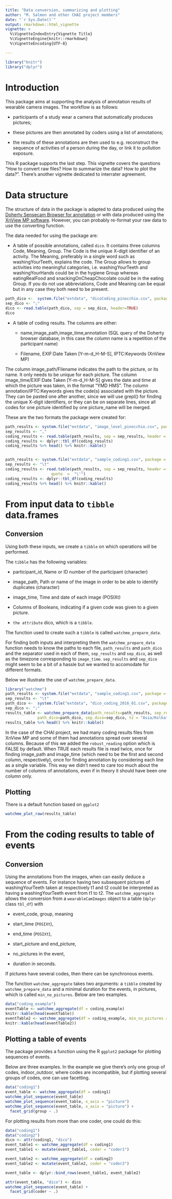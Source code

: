 ```yaml
---
title: "Data conversion, summarizing and plotting"
author: "M. Salmon and other CHAI project members"
date: "`r Sys.Date()`"
output: rmarkdown::html_vignette   
vignette: >
  %\VignetteIndexEntry{Vignette Title}
  %\VignetteEngine{knitr::rmarkdown}
  %\VignetteEncoding{UTF-8}

---
```


```r
library("knitr")
library("dplyr")
```

# Introduction

This package aims at supporting the analysis of annotation results of wearable camera images. The workflow is as follows: 

* participants of a study wear a camera that automatically produces pictures;

* these pictures are then annotated by coders using a list of annotations;

* the results of these annotations are then used to e.g. reconstruct the sequence of activities of a person during the day, or link it to pollution exposure.

This R package supports the last step. This vignette covers the questions "How to convert raw files? How to summarize the data? How to plot the data?". There's another vignette dedicated to interrater agreement.

# Data structure

The structure of data in the package is adapted to data produced using the [Doherty Sensecam Browser for annotation](https://sensecambrowser.codeplex.com/) or with data produced using the [XnView MP software](http://www.xnview.com/en/xnviewmp/). However, you can probably re-format your raw data to use the converting function.

The data needed for using the package are:

* A table of possible annotations, called `dico`. It contains three columns Code, Meaning, Group. The Code is the unique X-digit identifier of an activity. The Meaning, preferably in a single word such as washingYourTeeth, explains the code. The Group allows to group activities into meaningful categories, i.e. washingYourTeeth and washingYourHands could be in the hygiene Group whereas eatingRealFood and snackingOnCheapChocolate could be in the eating Group. If you do not use abbreviations, Code and Meaning can be equal but in any case they both need to be present.

```r
path_dico <-  system.file("extdata", "dicoCoding_pinocchio.csv", package = "watchme")
sep_dico <- ";"
dico <- read.table(path_dico, sep = sep_dico, header=TRUE)
dico
```


* A table of coding results. The columns are either:

    * name,image_path,image_time,annotation (SQL query of the Doherty browser database, in this case the column name is a repetition of the participant name)
    
    * Filename, EXIF:Date Taken [Y-m-d_H-M-S],	IPTC:Keywords	(XnView MP)

The column image_path/Filename indicates the path to the picture, or its name. It only needs to be unique for each picture. The column image_time/EXIF:Date Taken [Y-m-d_H-M-S] gives the date and time at which the picture was taken, in the format "YMD HMS". The column annotation/IPTC:Keywords gives the code(s) associated with the picture. They can be pasted one after another, since we will use grepl() for finding the unique X-digit identifiers, or they can be on separate lines, since all codes for one picture identified by one picture_name will be merged.

These are the two formats the package were created for:

```r
path_results <- system.file("extdata", "image_level_pinocchio.csv", package = "watchme")
sep_results <- ","
coding_results <- read.table(path_results, sep = sep_results, header = TRUE)
coding_results <- dplyr::tbl_df(coding_results)
coding_results %>% head() %>% knitr::kable()


path_results <- system.file("extdata", "sample_coding1.csv", package = "watchme")
sep_results <- "\t"
coding_results <- read.table(path_results, sep = sep_results, header = TRUE,
                    quote  =  "\'")
coding_results <- dplyr::tbl_df(coding_results)
coding_results %>% head() %>% knitr::kable()
```

# From input data to `tibble` data.frames

## Conversion

Using both these inputs, we create a `tibble` on which operations will be performed.

The `tibble` has the following variables:

* participant_id, Name or ID number of the participant (character)

* image_path, Path or name of the image in order to be able to identify duplicates (character)

* image_time, Time and date of each image (POSIXt)

* Columns of Booleans, indicating if a given code was given to a given picture.

* `the attribute` dico, which is a `tibble`.

The function used to create such a `tibble` is called `watchme_prepare_data`.

For finding both inputs and interpreting them the `watchme_prepare_data` function needs to know the paths to each file, `path_results` and `path_dico` and the separator used in each of them, `sep_results` and `sep_dico`, as well as the timezone corresponding to `image_time`. `sep_results` and `sep_dico` might seem to be a bit of a hassle but we wanted to accomodate for different formats.

Below we illustrate the use of `watchme_prepare_data`.

```r
library("watchme")
path_results <- system.file("extdata", "sample_coding1.csv", package = "watchme")
sep_results <- "\t"
path_dico <-  system.file("extdata", "dico_coding_2016_01.csv", package = "watchme")
sep_dico <- ";"
results_table <- watchme_prepare_data(path_results=path_results, sep_results=sep_results,
              path_dico=path_dico, sep_dico=sep_dico, tz = "Asia/Kolkata")
results_table %>% head() %>% knitr::kable()
```

In the case of the CHAI project, we had many coding results files from XnView MP and some of them had annotations spread over several columns. Because of this we added the `robust_reading` option which is FALSE by default. When TRUE each results file is read twice, once for finding image_path and image_time (which need to be the first and second column, respectively), once for finding annotation by considering each line as a single variable. This way we didn't need to care too much about the number of columns of annotations, even if in theory it should have been one column only.

## Plotting

There is a default function based on `ggplot2`


```r
watchme_plot_raw(results_table)
```

# From the coding results to table of events

## Conversion

Using the annotations from the images, when can easily deduce a sequence of events. For instance having two subsequent pictures of washingYourTeeth taken at respectively t1 and t2 could be interpreted as having a washingYourTeeth event from t1 to t2. The `watchme_aggregate` allows the conversion from a `wearableCamImages` object to a table (`dplyr` class `tbl_df`) with

* event_code, group, meaning

* start_time (`POSIXt`), 

* end_time (`POSIXt`), 

* start_picture and end_picture,

* no_pictures in the event,

* duration in seconds.

If pictures have several codes, then there can be synchronous events.

The function `watchme_aggregate` takes two arguments: a `tibble` created by `watchme_prepare_data` and a minimal duration for the events, in pictures, which is called `min_no_pictures`. Below are two examples.

```r
data("coding_example")
eventTable <- watchme_aggregate(df = coding_example)
knitr::kable(head(eventTable))
eventTable2 <- watchme_aggregate(df = coding_example, min_no_pictures = 2)
knitr::kable(head(eventTable2))
```

## Plotting a table of events

The package provides a function using the R `ggplot2` package for plotting sequences of events.



Below are three examples. In the example we give there's only one group of codes, indoor_outdoor, where codes are incompatible, but if plotting several groups of codes, one can use facetting.

```r
data("coding1")
event_table <- watchme_aggregate(df = coding1)
watchme_plot_sequence(event_table)
watchme_plot_sequence(event_table, x_axis = "picture")
watchme_plot_sequence(event_table, x_axis = "picture") +
  facet_grid(group ~ .)
```

For plotting results from more than one coder, one could do this:

```r
data("coding1")
data("coding2")
dico <- attr(coding1, "dico")
event_table1 <- watchme_aggregate(df = coding1)
event_table1 <- mutate(event_table1, coder = "coder1")

event_table2 <- watchme_aggregate(df = coding2)
event_table2 <- mutate(event_table2, coder = "coder2")

event_table <- dplyr::bind_rows(event_table1, event_table2)

attr(event_table, "dico") <- dico
watchme_plot_sequence(event_table) +
  facet_grid(coder ~ .)
```



